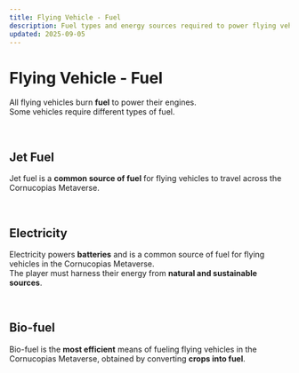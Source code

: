 ```yaml
---
title: Flying Vehicle - Fuel
description: Fuel types and energy sources required to power flying vehicles in Cornucopias.
updated: 2025-09-05
---
```


# Flying Vehicle - Fuel

All flying vehicles burn **fuel** to power their engines.  
Some vehicles require different types of fuel.

</br>

## Jet Fuel

Jet fuel is a **common source of fuel** for flying vehicles to travel across the Cornucopias Metaverse.

</br>

## Electricity

Electricity powers **batteries** and is a common source of fuel for flying vehicles in the Cornucopias Metaverse.  
The player must harness their energy from **natural and sustainable sources**.

</br>

## Bio-fuel

Bio-fuel is the **most efficient** means of fueling flying vehicles in the Cornucopias Metaverse, obtained by converting **crops into fuel**.
